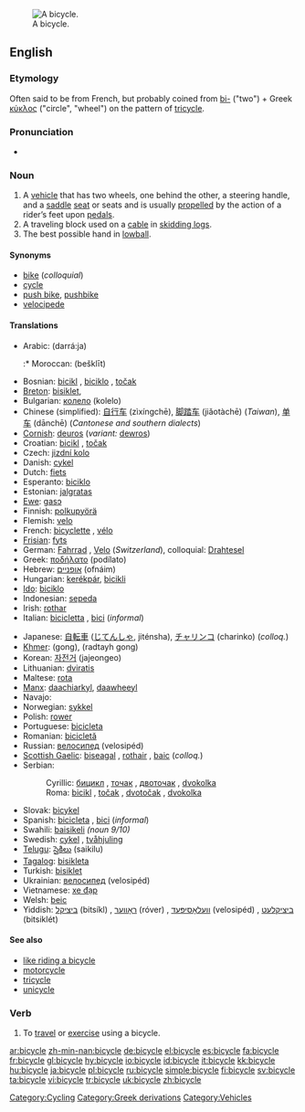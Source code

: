 [[Image:Kusuma bike large.jpg|thumb|right|A bicycle.]]
==English==

===Etymology===
Often said to be from French, but probably coined from [[bi-]] ("two") + Greek [[κύκλος]] ("circle", "wheel") on the pattern of [[tricycle]].

===Pronunciation===
* {{audio|en-us-bicycle.ogg|Audio (US)}}

===Noun===
{{en-noun}}

# A [[vehicle]] that has two wheels, one behind the other, a steering handle, and a [[saddle]] [[seat]] or seats and is usually [[propel]]led by the action of a rider’s feet upon [[pedal]]s.
# A traveling block used on a [[cable]] in [[skidding logs]].
# The best possible hand in [[lowball]].

====Synonyms====
* [[bike]] (''colloquial'')
* [[cycle]]
* [[push bike]], [[pushbike]]
* [[velocipede]]

====Translations====
{{trans-top|vehicle}}
* Arabic: {{ARchar|[[دراجة]]}} (darrá:ja) {{f}}
*:* Moroccan: {{ARchar|[[بشكليت]]}} (bešklīt)
* Bosnian: [[bicikl#Bosnian|bicikl]] {{m}}, [[biciklo#Bosnian|biciklo]] {{n}}, [[točak#Bosnian|točak]] {{m}}
* [[Breton]]: [[bisiklet]], {{unicode|[[marcʼh-houarn]]}}
* Bulgarian: [[колело]] (kolelo) {{n}}
* Chinese (simplified): [[自行车]] (zìxíngchē), [[脚踏车]] (jiǎotàchē) (''Taiwan''), [[单车]] (dānchē) (''Cantonese and southern dialects'')
* [[Cornish]]: [[deuros]] (''variant:'' [[dewros]])
* Croatian: [[bicikl#Croatian|bicikl]] {{m}}, [[točak#Croatian|točak]] {{m}}
* Czech: [[jizdní kolo]]
* Danish: [[cykel]] {{c}}
* Dutch: [[fiets]] {{m}}
* Esperanto: [[biciklo]]
* Estonian: [[jalgratas]]
* [[Ewe]]: [[gasɔ]]
* Finnish: [[polkupyörä]]
* Flemish: [[velo]] {{m}}
* French: [[bicyclette]] {{f}}, [[vélo]] {{m}}
* [[Frisian]]: [[fyts]]
* German: [[Fahrrad]] {{n}}, [[Velo]] {{n}} (''Switzerland''), colloquial: [[Drahtesel]]
* Greek: [[ποδήλατο]] (podílato) {{n}}
* Hebrew: [[אופניים]] (ofnáim) {{m|p}}
* Hungarian: [[kerékpár]], [[bicikli]]
* [[Ido]]: [[biciklo]]
* Indonesian: [[sepeda]]
* Irish: [[rothar]] {{m}}
* Italian: [[bicicletta#Italian|bicicletta]] {{f}}, [[bici#Italian|bici]] {{f}} (''informal'')
{{trans-mid}}
* Japanese: [[自転車]] ([[じてんしゃ]], jiténsha), [[チャリンコ]] (charinko) (''colloq.'')
* [[Khmer]]: {{KMchar|[[កង់]]}} (gong), {{KMchar|[[រទេះកង់]]}} (radtayh gong)
* Korean: [[자전거]] (jajeongeo)
* Lithuanian: [[dviratis]] {{m}}
* Maltese: [[rota]]
* [[Manx]]: [[daachiarkyl]], [[daawheeyl]]
* Navajo: {{unicode|[[ẓiʼizí]]}}
* Norwegian: [[sykkel]] {{m}}
* Polish: [[rower]] {{m}}
* Portuguese: [[bicicleta#Portuguese|bicicleta]] {{f}}
* Romanian: [[bicicletă]] {{f}}
* Russian: [[велосипед]] (velosipéd) {{m}}
* [[Scottish Gaelic]]: [[biseagal]] {{m}}, [[rothair]] {{m}}, [[baic]] {{m}} (''colloq.'')
* Serbian:
*: Cyrillic: [[бицикл#Serbian|бицикл]] {{m}}, [[точак#Serbian|точак]] {{m}}, [[двoточак]] {{m}}, [[dvokolka]] {{f}}
*: Roma: [[bicikl#Serbian|bicikl]] {{m}}, [[točak#Serbian|točak]] {{m}}, [[dvotočak]] {{m}}, [[dvokolka]] {{f}}
* Slovak: [[bicykel#Slovak|bicykel]] {{m}}
* Spanish: [[bicicleta#Spanish|bicicleta]] {{f}}, [[bici#Spanish|bici]] {{f}} (''informal'')
* Swahili: [[baisikeli]] ''(noun 9/10)''
* Swedish: [[cykel]] {{c}}, [[tvåhjuling]] {{c}}
* [[Telugu]]: [[సైకిలు]] (saikilu)
* [[Tagalog]]: [[bisikleta]]
* Turkish: [[bisiklet]]
* Ukrainian: [[велосипед]] (velosipéd) {{m}}
* Vietnamese: [[xe đạp]]
* Welsh: [[beic]] {{m}}
* Yiddish: [[ביציקל]] (bitsíkl) {{m}}, [[ראָווער]] (róver) {{m}}, [[וועלאָסיפּעד]] (velosipéd) {{m}}, [[ביציקלעט]] (bitsiklét) {{m}}
{{trans-bottom}}

====See also====
* [[like riding a bicycle]]
* [[motorcycle]]
* [[tricycle]]
* [[unicycle]]

===Verb===
{{en-verb|bicycl|es}}
# To [[travel]] or [[exercise]] using a bicycle.



[[Category:Cycling]]
[[Category:Greek derivations]]
[[Category:Vehicles]]

[[ar:bicycle]]
[[zh-min-nan:bicycle]]
[[de:bicycle]]
[[el:bicycle]]
[[es:bicycle]]
[[fa:bicycle]]
[[fr:bicycle]]
[[gl:bicycle]]
[[hy:bicycle]]
[[io:bicycle]]
[[id:bicycle]]
[[it:bicycle]]
[[kk:bicycle]]
[[hu:bicycle]]
[[ja:bicycle]]
[[pl:bicycle]]
[[ru:bicycle]]
[[simple:bicycle]]
[[fi:bicycle]]
[[sv:bicycle]]
[[ta:bicycle]]
[[vi:bicycle]]
[[tr:bicycle]]
[[uk:bicycle]]
[[zh:bicycle]]